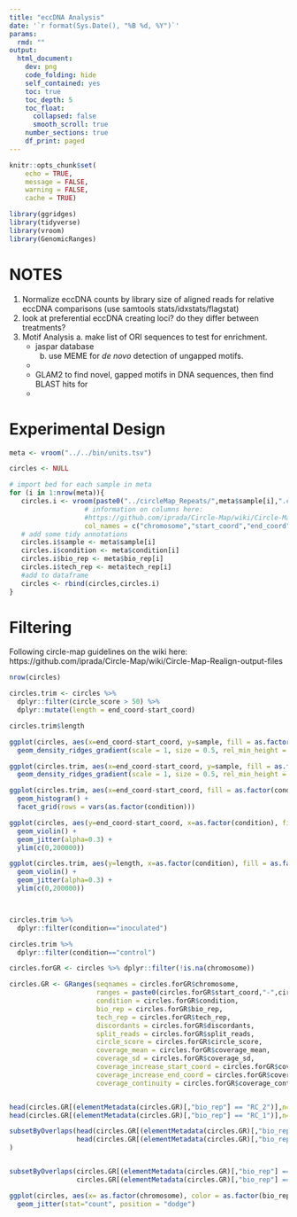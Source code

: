 ```yaml
---
title: "eccDNA Analysis"
date: '`r format(Sys.Date(), "%B %d, %Y")`'
params:
  rmd: ""
output:
  html_document:
    dev: png
    code_folding: hide
    self_contained: yes
    toc: true
    toc_depth: 5
    toc_float:
      collapsed: false
      smooth_scroll: true
    number_sections: true
    df_print: paged
---
```


```r

knitr::opts_chunk$set(
	echo = TRUE,
	message = FALSE,
	warning = FALSE,
	cache = TRUE)
```

```r
library(ggridges)
library(tidyverse)
library(vroom)
library(GenomicRanges)
```
# NOTES
  1. Normalize eccDNA counts by library size of aligned reads for relative eccDNA comparisons (use samtools stats/idxstats/flagstat)
  2. look at preferential eccDNA creating loci? do they differ between treatments?
  3. Motif Analysis
    a. make list of ORI sequences to test for enrichment.
      - jaspar database
    b. use MEME for *de novo* detection of ungapped motifs.
      - 
      - GLAM2 to find novel, gapped motifs in DNA sequences, then find BLAST hits for 
      - 


# Experimental Design

```r
meta <- vroom("../../bin/units.tsv")
```

```r
circles <- NULL

# import bed for each sample in meta
for (i in 1:nrow(meta)){
   circles.i <- vroom(paste0("../circleMap_Repeats/",meta$sample[i],".circleMap_Repeats.bed"),
                   # information on columns here:
                   #https://github.com/iprada/Circle-Map/wiki/Circle-Map-Realign-output-files
                   col_names = c("chromosome","start_coord","end_coord","discordants","split_reads","circle_score","coverage_mean","coverage_sd","coverage_increase_start_coord","coverage_increase_end_coord","coverage_continuity"))
   # add some tidy annotations
   circles.i$sample <- meta$sample[i]
   circles.i$condition <- meta$condition[i]
   circles.i$bio_rep <- meta$bio_rep[i]
   circles.i$tech_rep <- meta$tech_rep[i]
   #add to dataframe
   circles <- rbind(circles,circles.i)
}

```

# Filtering
Following circle-map guidelines on the wiki here: https://github.com/iprada/Circle-Map/wiki/Circle-Map-Realign-output-files
```r
nrow(circles)

circles.trim <- circles %>%
  dplyr::filter(circle_score > 50) %>%
  dplyr::mutate(length = end_coord-start_coord)

circles.trim$length
```


```r
ggplot(circles, aes(x=end_coord-start_coord, y=sample, fill = as.factor(condition))) +
  geom_density_ridges_gradient(scale = 1, size = 0.5, rel_min_height = 0.01)

ggplot(circles.trim, aes(x=end_coord-start_coord, y=sample, fill = as.factor(condition))) +
  geom_density_ridges_gradient(scale = 1, size = 0.5, rel_min_height = 0.01)

ggplot(circles.trim, aes(x=end_coord-start_coord, fill = as.factor(condition))) +
  geom_histogram() +
  facet_grid(rows = vars(as.factor(condition)))

ggplot(circles, aes(y=end_coord-start_coord, x=as.factor(condition), fill = as.factor(condition))) +
  geom_violin() + 
  geom_jitter(alpha=0.3) +
  ylim(c(0,200000))

ggplot(circles.trim, aes(y=length, x=as.factor(condition), fill = as.factor(condition))) +
  geom_violin() + 
  geom_jitter(alpha=0.3) +
  ylim(c(0,200000))



circles.trim %>% 
  dplyr::filter(condition=="inoculated")

circles.trim %>% 
  dplyr::filter(condition=="control")
```

```r

circles.forGR <- circles %>% dplyr::filter(!is.na(chromosome))

circles.GR <- GRanges(seqnames = circles.forGR$chromosome,
                      ranges = paste0(circles.forGR$start_coord,"-",circles.forGR$end_coord),
                      condition = circles.forGR$condition,
                      bio_rep = circles.forGR$bio_rep,
                      tech_rep = circles.forGR$tech_rep,
                      discordants = circles.forGR$discordants,
                      split_reads = circles.forGR$split_reads,
                      circle_score = circles.forGR$circle_score,
                      coverage_mean = circles.forGR$coverage_mean,
                      coverage_sd = circles.forGR$coverage_sd,
                      coverage_increase_start_coord = circles.forGR$coverage_increase_start_coord,
                      coverage_increase_end_coord = circles.forGR$coverage_increase_end_coord,
                      coverage_continuity = circles.forGR$coverage_continuity)


head(circles.GR[(elementMetadata(circles.GR)[,"bio_rep"] == "RC_2")],n=6)
head(circles.GR[(elementMetadata(circles.GR)[,"bio_rep"] == "RC_1")],n=20)

subsetByOverlaps(head(circles.GR[(elementMetadata(circles.GR)[,"bio_rep"] == "RC_2")],n=6),
                 head(circles.GR[(elementMetadata(circles.GR)[,"bio_rep"] == "RC_1")],n=20)
)


subsetByOverlaps(circles.GR[(elementMetadata(circles.GR)[,"bio_rep"] == "RC_1")],
                 circles.GR[(elementMetadata(circles.GR)[,"bio_rep"] == "RC_2")])

ggplot(circles, aes(x= as.factor(chromosome), color = as.factor(bio_rep))) +
  geom_jitter(stat="count", position = "dodge")
```
